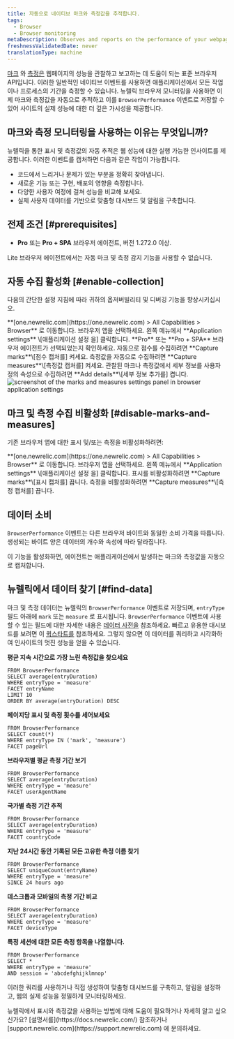 ```yaml
---
title: 자동으로 네이티브 마크와 측정값을 추적합니다.
tags:
  - Browser
  - Browser monitoring
metaDescription: Observes and reports on the performance of your webpages by automatically tracking native marks and measures.
freshnessValidatedDate: never
translationType: machine
---
```


[마크](https://developer.mozilla.org/en-US/docs/Web/API/Performance/mark) 와 [측정은](https://developer.mozilla.org/en-US/docs/Web/API/Performance/measure) 웹페이지의 성능을 관찰하고 보고하는 데 도움이 되는 표준 브라우저 API입니다. 이러한 일반적인 네이티브 이벤트를 사용하면 애플리케이션에서 모든 작업이나 프로세스의 기간을 측정할 수 있습니다. 뉴렐릭 브라우저 모니터링을 사용하면 이제 마크와 측정값을 자동으로 추적하고 이를 `BrowserPerformance` 이벤트로 저장할 수 있어 사이트의 실제 성능에 대한 더 깊은 가시성을 제공합니다.

## 마크와 측정 모니터링을 사용하는 이유는 무엇입니까?

뉴렐릭을 통한 표시 및 측정값의 자동 추적은 웹 성능에 대한 실행 가능한 인사이트를 제공합니다. 이러한 이벤트를 캡처하면 다음과 같은 작업이 가능합니다.

* 코드에서 느리거나 문제가 있는 부분을 정확히 찾아냅니다.
* 새로운 기능 또는 구현, 배포의 영향을 측정합니다.
* 다양한 사용자 여정에 걸쳐 성능을 비교해 보세요.
* 실제 사용자 데이터를 기반으로 맞춤형 대시보드 및 알림을 구축합니다.

## 전제 조건 [#prerequisites]

* **Pro** 또는 **Pro + SPA** 브라우저 에이전트, 버전 1.272.0 이상.

<Callout variant="important">
  Lite 브라우저 에이전트에서는 자동 마크 및 측정 감지 기능을 사용할 수 없습니다.
</Callout>

## 자동 수집 활성화 [#enable-collection]

다음의 간단한 설정 지침에 따라 귀하의 옵저버빌리티 및 디버깅 기능을 향상시키십시오.

<Steps>
  <Step>
    **[one.newrelic.com](https://one.newrelic.com) &gt; All Capabilities &gt; Browser** 로 이동합니다.
  </Step>

  <Step>
    브라우저 앱을 선택하세요.
  </Step>

  <Step>
    왼쪽 메뉴에서 **Application settings** \[애플리케이션 설정 을] 클릭합니다.
  </Step>

  <Step>
    **Pro** 또는 **Pro + SPA** 브라우저 에이전트가 선택되었는지 확인하세요.
  </Step>

  <Step>
    자동으로 점수를 수집하려면 **Capture marks**\[점수 캡처를] 켜세요. 측정값을 자동으로 수집하려면 **Capture measures**\[측정값 캡처를] 켜세요. 관찰된 마크나 측정값에서 세부 정보를 사용자 정의 속성으로 수집하려면 **Add details**\[세부 정보 추가를] 켭니다.
  </Step>
</Steps>

<img title="Marks and measures settings" alt="screenshot of the marks and measures settings panel in browser application settings" src="/images/M_and_M settings.png" />

## 마크 및 측정 수집 비활성화 [#disable-marks-and-measures]

기존 브라우저 앱에 대한 표시 및/또는 측정을 비활성화하려면:

<Steps>
  <Step>
    **[one.newrelic.com](https://one.newrelic.com) &gt; All Capabilities &gt; Browser** 로 이동합니다.
  </Step>

  <Step>
    브라우저 앱을 선택하세요.
  </Step>

  <Step>
    왼쪽 메뉴에서 **Application settings** \[애플리케이션 설정 을] 클릭합니다.
  </Step>

  <Step>
    표시를 비활성화하려면 **Capture marks**\[표시 캡처를] 끕니다. 측정을 비활성화하려면 **Capture measures**\[측정 캡처를] 끕니다.
  </Step>
</Steps>

## 데이터 소비

`BrowserPerformance` 이벤트는 다른 브라우저 바이트와 동일한 소비 가격을 따릅니다. 생성되는 바이트 양은 데이터의 개수와 속성에 따라 달라집니다.

이 기능을 활성화하면, 에이전트는 애플리케이션에서 발생하는 마크와 측정값을 자동으로 캡처합니다.

## 뉴렐릭에서 데이터 찾기 [#find-data]

마크 및 측정 데이터는 뉴렐릭의 `BrowserPerformance` 이벤트로 저장되며, `entryType` 필드 아래에 `mark` 또는 `measure` 로 표시됩니다. `BrowserPerformance` 이벤트에 사용할 수 있는 필드에 대한 자세한 내용은 [데이터 사전을](https://docs.newrelic.com/attribute-dictionary/?event=BrowserPerformance) 참조하세요. 빠르고 유용한 대시보드를 보려면 이 [퀵스타트를](https://newrelic.com/instant-observability/browser-marks-and-measures) 참조하세요. 그렇지 않으면 이 데이터를 쿼리하고 시각화하여 인사이트의 멋진 성능을 얻을 수 있습니다.

**평균 지속 시간으로 가장 느린 측정값을 찾으세요**

```nrql
FROM BrowserPerformance 
SELECT average(entryDuration) 
WHERE entryType = 'measure' 
FACET entryName 
LIMIT 10 
ORDER BY average(entryDuration) DESC
```

**페이지당 표시 및 측정 횟수를 세어보세요**

```nrql
FROM BrowserPerformance 
SELECT count(*) 
WHERE entryType IN ('mark', 'measure') 
FACET pageUrl
```

**브라우저별 평균 측정 기간 보기**

```nrql
FROM BrowserPerformance 
SELECT average(entryDuration) 
WHERE entryType = 'measure' 
FACET userAgentName
```

**국가별 측정 기간 추적**

```nrql
FROM BrowserPerformance 
SELECT average(entryDuration) 
WHERE entryType = 'measure' 
FACET countryCode
```

**지난 24시간 동안 기록된 모든 고유한 측정 이름 찾기**

```nrql
FROM BrowserPerformance 
SELECT uniqueCount(entryName) 
WHERE entryType = 'measure' 
SINCE 24 hours ago
```

**데스크톱과 모바일의 측정 기간 비교**

```nrql
FROM BrowserPerformance 
SELECT average(entryDuration) 
WHERE entryType = 'measure' 
FACET deviceType
```

**특정 세션에 대한 모든 측정 항목을 나열합니다.**

```nrql
FROM BrowserPerformance 
SELECT * 
WHERE entryType = 'measure' 
AND session = 'abcdefghijklmnop'
```

이러한 쿼리를 사용하거나 직접 생성하여 맞춤형 대시보드를 구축하고, 알림을 설정하고, 웹의 실제 성능을 정밀하게 모니터링하세요.

<Callout variant="tip">
  뉴렐릭에서 표시와 측정값을 사용하는 방법에 대해 도움이 필요하거나 자세히 알고 싶으신가요? [설명서를](https://docs.newrelic.com/) 참조하거나 [support.newrelic.com](https://support.newrelic.com) 에 문의하세요.
</Callout>